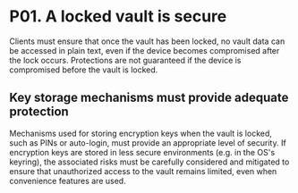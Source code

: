 # P01. A locked vault is secure

Clients must ensure that once the vault has been locked, no vault data can be accessed in plain
text, even if the device becomes compromised after the lock occurs. Protections are not guaranteed
if the device is compromised before the vault is locked.

## Key storage mechanisms must provide adequate protection

Mechanisms used for storing encryption keys when the vault is locked, such as PINs or auto-login,
must provide an appropriate level of security. If encryption keys are stored in less secure
environments (e.g. in the OS's keyring), the associated risks must be carefully considered and
mitigated to ensure that unauthorized access to the vault remains limited, even when convenience
features are used.
